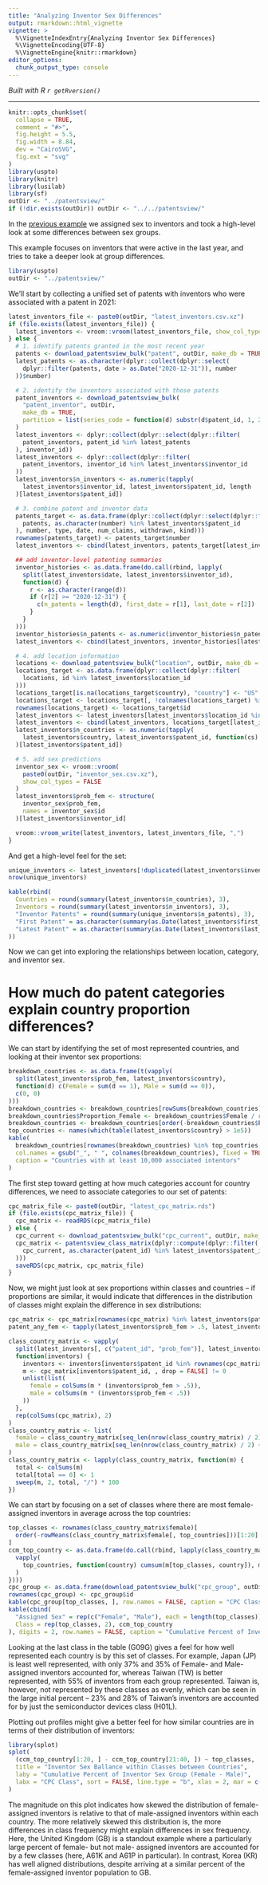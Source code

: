 ```yaml
---
title: "Analyzing Inventor Sex Differences"
output: rmarkdown::html_vignette
vignette: >
  %\VignetteIndexEntry{Analyzing Inventor Sex Differences}
  %\VignetteEncoding{UTF-8}
  %\VignetteEngine{knitr::rmarkdown}
editor_options: 
  chunk_output_type: console
---
```


*Built with R 
`r getRversion()`*

***

```r
knitr::opts_chunk$set(
  collapse = TRUE,
  comment = "#>",
  fig.height = 5.5,
  fig.width = 8.84,
  dev = "CairoSVG",
  fig.ext = "svg"
)
library(uspto)
library(knitr)
library(lusilab)
library(sf)
outDir <- "../patentsview/"
if (!dir.exists(outDir)) outDir <- "../../patentsview/"
```

In the [previous example](https://uva-bi-sdad.github.io/uspto/articles/example-patentsview_inventors.html)
we assigned sex to inventors and took a high-level look at some differences between sex groups.

This example focuses on inventors that were active in the last year, and tries to take a deeper
look at group differences.

```r
library(uspto)
outDir <- "../patentsview/"
```

We'll start by collecting a unified set of patents with inventors
who were associated with a patent in 2021:
```r
latest_inventors_file <- paste0(outDir, "latest_inventors.csv.xz")
if (file.exists(latest_inventors_file)) {
  latest_inventors <- vroom::vroom(latest_inventors_file, show_col_types = FALSE)
} else {
  # 1. identify patents granted in the most recent year
  patents <- download_patentsview_bulk("patent", outDir, make_db = TRUE)
  latest_patents <- as.character(dplyr::collect(dplyr::select(
    dplyr::filter(patents, date > as.Date("2020-12-31")), number
  ))$number)

  # 2. identify the inventors associated with those patents
  patent_inventors <- download_patentsview_bulk(
    "patent_inventor", outDir,
    make_db = TRUE,
    partition = list(series_code = function(d) substr(d$patent_id, 1, 2))
  )
  latest_inventors <- dplyr::collect(dplyr::select(dplyr::filter(
    patent_inventors, patent_id %in% latest_patents
  ), inventor_id))
  latest_inventors <- dplyr::collect(dplyr::filter(
    patent_inventors, inventor_id %in% latest_inventors$inventor_id
  ))
  latest_inventors$n_inventors <- as.numeric(tapply(
    latest_inventors$inventor_id, latest_inventors$patent_id, length
  )[latest_inventors$patent_id])

  # 3. combine patent and inventor data
  patents_target <- as.data.frame(dplyr::collect(dplyr::select(dplyr::filter(
    patents, as.character(number) %in% latest_inventors$patent_id
  ), number, type, date, num_claims, withdrawn, kind)))
  rownames(patents_target) <- patents_target$number
  latest_inventors <- cbind(latest_inventors, patents_target[latest_inventors$patent_id, -1])

  ## add inventor-level patenting summaries
  inventor_histories <- as.data.frame(do.call(rbind, lapply(
    split(latest_inventors$date, latest_inventors$inventor_id),
    function(d) {
      r <- as.character(range(d))
      if (r[2] >= "2020-12-31") {
        c(n_patents = length(d), first_date = r[1], last_date = r[2])
      }
    }
  )))
  inventor_histories$n_patents <- as.numeric(inventor_histories$n_patents)
  latest_inventors <- cbind(latest_inventors, inventor_histories[latest_inventors$inventor_id, ])

  # 4. add location information
  locations <- download_patentsview_bulk("location", outDir, make_db = TRUE)
  locations_target <- as.data.frame(dplyr::collect(dplyr::filter(
    locations, id %in% latest_inventors$location_id
  )))
  locations_target[is.na(locations_target$country), "country"] <- "US"
  locations_target <- locations_target[, !colnames(locations_target) %in% c("state", "county")]
  rownames(locations_target) <- locations_target$id
  latest_inventors <- latest_inventors[latest_inventors$location_id %in% locations_target$id, -4]
  latest_inventors <- cbind(latest_inventors, locations_target[latest_inventors$location_id, -1])
  latest_inventors$n_countries <- as.numeric(tapply(
    latest_inventors$country, latest_inventors$patent_id, function(cs) length(unique(cs))
  )[latest_inventors$patent_id])

  # 5. add sex predictions
  inventor_sex <- vroom::vroom(
    paste0(outDir, "inventor_sex.csv.xz"),
    show_col_types = FALSE
  )
  latest_inventors$prob_fem <- structure(
    inventor_sex$prob_fem,
    names = inventor_sex$id
  )[latest_inventors$inventor_id]

  vroom::vroom_write(latest_inventors, latest_inventors_file, ",")
}
```

And get a high-level feel for the set:
```r
unique_inventors <- latest_inventors[!duplicated(latest_inventors$inventor_id),]
nrow(unique_inventors)

kable(rbind(
  Countries = round(summary(latest_inventors$n_countries), 3),
  Inventors = round(summary(latest_inventors$n_inventors), 3),
  "Inventor Patents" = round(summary(unique_inventors$n_patents), 3),
  "First Patent" = as.character(summary(as.Date(latest_inventors$first_date))),
  "Latest Patent" = as.character(summary(as.Date(latest_inventors$last_date)))
))
```

Now we can get into exploring the relationships between location, category,
and inventor sex.

# How much do patent categories explain country proportion differences?

We can start by identifying the set of most represented countries, and looking at their
inventor sex proportions:
```r
breakdown_countries <- as.data.frame(t(vapply(
  split(latest_inventors$prob_fem, latest_inventors$country),
  function(d) c(Female = sum(d == 1), Male = sum(d == 0)),
  c(0, 0)
)))
breakdown_countries <- breakdown_countries[rowSums(breakdown_countries) != 0, ]
breakdown_countries$Proportion_Female <- breakdown_countries$Female / rowSums(breakdown_countries)
breakdown_countries <- breakdown_countries[order(-breakdown_countries$Proportion_Female), ]
top_countries <- names(which(table(latest_inventors$country) > 1e5))
kable(
  breakdown_countries[rownames(breakdown_countries) %in% top_countries, ],
  col.names = gsub("_", " ", colnames(breakdown_countries), fixed = TRUE),
  caption = "Countries with at least 10,000 associated intentors"
)
```

The first step toward getting at how much categories account for country differences, we need to
associate categories to our set of patents:
```r
cpc_matrix_file <- paste0(outDir, "latest_cpc_matrix.rds")
if (file.exists(cpc_matrix_file)) {
  cpc_matrix <- readRDS(cpc_matrix_file)
} else {
  cpc_current <- download_patentsview_bulk("cpc_current", outDir, make_db = TRUE)
  cpc_matrix <- patentsview_class_matrix(dplyr::compute(dplyr::filter(
    cpc_current, as.character(patent_id) %in% latest_inventors$patent_id
  )))
  saveRDS(cpc_matrix, cpc_matrix_file)
}
```

Now, we might just look at sex proportions within classes and countries --
if proportions are similar, it would indicate that differences in the distribution
of classes might explain the difference in sex distributions:
```r
cpc_matrix <- cpc_matrix[rownames(cpc_matrix) %in% latest_inventors$patent_id, ]
patent_any_fem <- tapply(latest_inventors$prob_fem > .5, latest_inventors$patent_id, any)[rownames(cpc_matrix)]

class_country_matrix <- vapply(
  split(latest_inventors[, c("patent_id", "prob_fem")], latest_inventors$country),
  function(inventors) {
    inventors <- inventors[inventors$patent_id %in% rownames(cpc_matrix), ]
    m <- cpc_matrix[inventors$patent_id, , drop = FALSE] != 0
    unlist(list(
      female = colSums(m * (inventors$prob_fem > .5)),
      male = colSums(m * (inventors$prob_fem < .5))
    ))
  },
  rep(colSums(cpc_matrix), 2)
)
class_country_matrix <- list(
  female = class_country_matrix[seq_len(nrow(class_country_matrix) / 2), ],
  male = class_country_matrix[seq_len(nrow(class_country_matrix) / 2) + nrow(class_country_matrix) / 2, ]
)
class_country_matrix <- lapply(class_country_matrix, function(m) {
  total <- colSums(m)
  total[total == 0] <- 1
  sweep(m, 2, total, "/") * 100
})
```

We can start by focusing on a set of classes where
there are most female-assigned inventors in average across the top countries:
```r
top_classes <- rownames(class_country_matrix$female)[
  order(-rowMeans(class_country_matrix$female[, top_countries]))[1:20]
]
ccm_top_country <- as.data.frame(do.call(rbind, lapply(class_country_matrix, function(m) {
  vapply(
    top_countries, function(country) cumsum(m[top_classes, country]), m[top_classes, 1]
  )
})))
cpc_group <- as.data.frame(download_patentsview_bulk("cpc_group", outDir))
rownames(cpc_group) <- cpc_group$id
kable(cpc_group[top_classes, ], row.names = FALSE, caption = "CPC Class Definitions")
kable(cbind(
  "Assigned Sex" = rep(c("Female", "Male"), each = length(top_classes)),
  Class = rep(top_classes, 2), ccm_top_country
), digits = 2, row.names = FALSE, caption = "Cumulative Percent of Inventors by Class and Country")
```

Looking at the last class in the table (G09G) gives a feel for how well represented each country is
by this set of classes. For example, Japan (JP) is least well represented, with only 37% and 35%
of Female- and Male-assigned inventors accounted for, whereas Taiwan (TW) is better represented, with
55% of inventors from each group represented. Taiwan is, however, not represented by these classes as evenly,
which can be seen in the large initial percent -- 23% and 28% of Taiwan's inventors are accounted for
by just the semiconductor devices class (H01L).

Plotting out profiles might give a better feel for how similar countries are in terms of their
distribution of inventors:

```r
library(splot)
splot(
  (ccm_top_country[1:20, ] - ccm_top_country[21:40, ]) ~ top_classes,
  title = "Inventor Sex Ballance within Classes between Countries",
  laby = "Cumulative Percent of Inventor Sex Group (Female - Male)",
  labx = "CPC Class", sort = FALSE, line.type = "b", xlas = 2, mar = c(3, 2, 0, 0)
)
```

The magnitude on this plot indicates how skewed the distribution of female-assigned inventors
is relative to that of male-assigned inventors within each country. The more relatively skewed
this distribution is, the more differences in class frequency might explain differences in
sex frequency. Here, the United Kingdom (GB) is a standout example where a particularly large
percent of female- but not male- assigned inventors are accounted for by a few classes
(here, A61K and A61P in particular). In contrast, Korea (KR) has well aligned distributions,
despite arriving at a similar percent of the female-assigned inventor population to GB.
